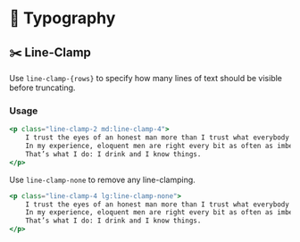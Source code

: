 
<Meta title="Typography" />

# 📝 Typography

<Spacer />

<Richtext />

<Spacer />

## ✂️ Line-Clamp

Use `line-clamp-{rows}` to specify how many lines of text should be visible before truncating.

### Usage

```jsx
<p class="line-clamp-2 md:line-clamp-4">
    I trust the eyes of an honest man more than I trust what everybody knows.
    In my experience, eloquent men are right every bit as often as imbeciles.
    That’s what I do: I drink and I know things.
</p>
```

Use `line-clamp-none` to remove any line-clamping.
```jsx
<p class="line-clamp-4 lg:line-clamp-none">
    I trust the eyes of an honest man more than I trust what everybody knows.
    In my experience, eloquent men are right every bit as often as imbeciles.
    That’s what I do: I drink and I know things.
</p>
```

<Spacer />

